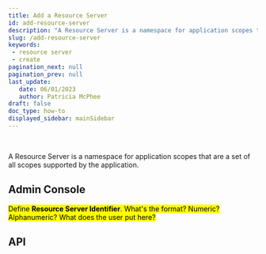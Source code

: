 ```yaml
---
title: Add a Resource Server
id: add-resource-server
description: "A Resource Server is a namespace for application scopes that are a set of all scopes supported by the application. "
slug: /add-resource-server
keywords: 
 - resource server
 - create
pagination_next: null
pagination_prev: null
last_update: 
   date: 06/01/2023
   author: Patricia McPhee
draft: false
doc_type: how-to
displayed_sidebar: mainSidebar
---
```




<Row>
  <Col span={6}>
    <Alert message="In progress" type="info" />
  </Col>
</Row>
<br />

A Resource Server is a namespace for application scopes that are a set of all scopes supported by the application. 

## Admin Console

<mark>Define **Resource Server Identifier**. What's the format? Numeric? Alphanumeric? What does the user put here?</mark>

## API

<ResourceServerDescription />

<MultiLanguageCodeBlock
curl='curl "https://api-$(REGION).beyondidentity.com/v1/tenants/$(TENANT_ID)/realms/$(REALM_ID)/resource-servers" \
-X POST \
-H "Authorization: Bearer $(TOKEN)" \
-H "Content-Type: application/json" \
-d "{\"resource_server\":{\"display_name\":\"$(APPLICATION_DISPLAY_NAME)\",\"identifier\":\"$(APPLICATION_URI)\",\"scopes\":[\"$(SCOPE)\"]}}"'
title="/resource-servers"
/>